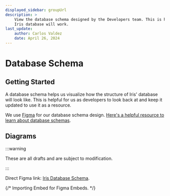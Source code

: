 ```yaml
---
displayed_sidebar: groupUrl
description: >
    View the database schema designed by the Developers team. This is how the
    Iris database will work.
last_update:
    author: Carlos Valdez
    date: April 26, 2024
---
```

# Database Schema

## Getting Started

A database schema helps us visualize how the structure of Iris' database
will look like. This is helpful for us as developers to look back at and keep it
updated to use it as a resource.

We use [Figma](https://figma.com/) for our database schema design. [Here's a
helpful resource to learn about database schemas](https://planetscale.com/blog/schema-design-101-relational-databases).

## Diagrams

:::warning

These are all drafts and are subject to modification.

:::

Direct Figma link: [Iris Database Schema](https://www.figma.com/file/l3jyoWmUKjsCxnlQ9M2dC5/).

{/* Importing Embed for Figma Embeds. */}

<Embed url="https://www.figma.com/file/l3jyoWmUKjsCxnlQ9M2dC5/" />
